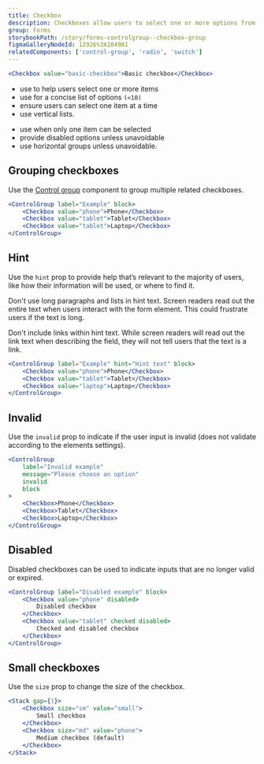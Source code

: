 ```yaml
---
title: Checkbox
description: Checkboxes allow users to select one or more options from a list.
group: Forms
storybookPath: /story/forms-controlgroup--checkbox-group
figmaGalleryNodeId: 12926%3A104981
relatedComponents: ['control-group', 'radio', 'switch']
---
```


```jsx live
<Checkbox value="basic-checkbox">Basic checkbox</Checkbox>
```

<DoHeading />

- use to help users select one or more items
- use for a concise list of options `(<10)`
- ensure users can select one item at a time
- use vertical lists.

<DontHeading />

- use when only one item can be selected
- provide disabled options unless unavoidable
- use horizontal groups unless unavoidable.

## Grouping checkboxes

Use the [Control group](/components/control-group) component to group multiple related checkboxes.

```jsx live
<ControlGroup label="Example" block>
	<Checkbox value="phone">Phone</Checkbox>
	<Checkbox value="tablet">Tablet</Checkbox>
	<Checkbox value="tablet">Laptop</Checkbox>
</ControlGroup>
```

## Hint

Use the `hint` prop to provide help that’s relevant to the majority of users, like how their information will be used, or where to find it.

Don't use long paragraphs and lists in hint text. Screen readers read out the entire text when users interact with the form element. This could frustrate users if the text is long.

Don't include links within hint text. While screen readers will read out the link text when describing the field, they will not tell users that the text is a link.

```jsx live
<ControlGroup label="Example" hint="Hint text" block>
	<Checkbox value="phone">Phone</Checkbox>
	<Checkbox value="tablet">Tablet</Checkbox>
	<Checkbox value="laptop">Laptop</Checkbox>
</ControlGroup>
```

## Invalid

Use the `invalid` prop to indicate if the user input is invalid (does not validate according to the elements settings).

```jsx live
<ControlGroup
	label="Invalid example"
	message="Please choose an option"
	invalid
	block
>
	<Checkbox>Phone</Checkbox>
	<Checkbox>Tablet</Checkbox>
	<Checkbox>Laptop</Checkbox>
</ControlGroup>
```

## Disabled

Disabled checkboxes can be used to indicate inputs that are no longer valid or expired.

```jsx live
<ControlGroup label="Disabled example" block>
	<Checkbox value="phone" disabled>
		Disabled checkbox
	</Checkbox>
	<Checkbox value="tablet" checked disabled>
		Checked and disabled checkbox
	</Checkbox>
</ControlGroup>
```

## Small checkboxes

Use the `size` prop to change the size of the checkbox.

```jsx live
<Stack gap={1}>
	<Checkbox size="sm" value="small">
		Small checkbox
	</Checkbox>
	<Checkbox size="md" value="phone">
		Medium checkbox (default)
	</Checkbox>
</Stack>
```
